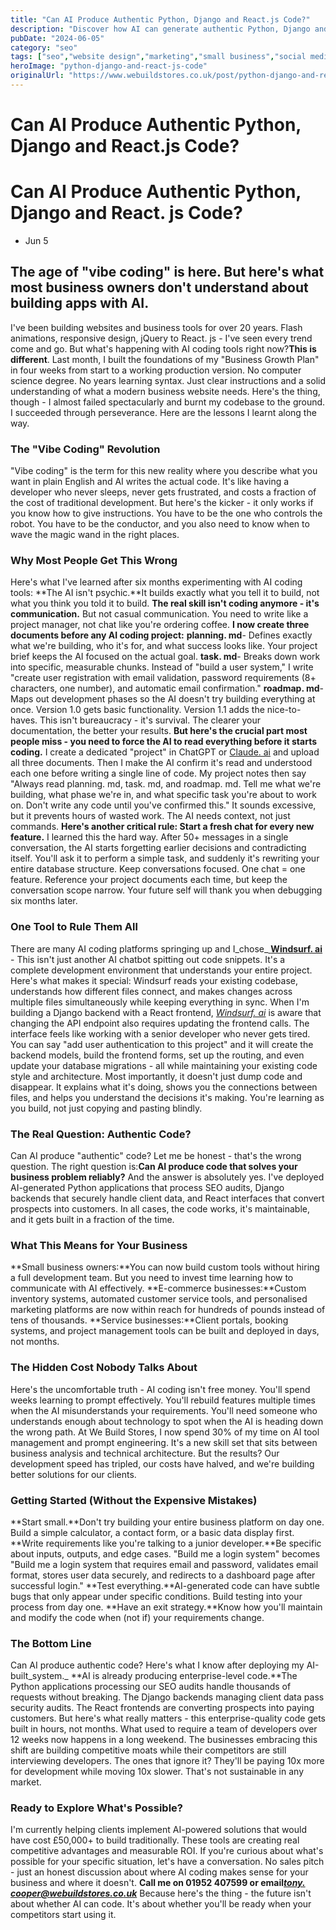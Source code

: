 ```yaml
---
title: "Can AI Produce Authentic Python, Django and React.js Code?"
description: "Discover how AI can generate authentic Python, Django and React.js Code. Learn to communicate effectively with AI for reliable coding solutions."
pubDate: "2024-06-05"
category: "seo"
tags: ["seo","website design","marketing","small business","social media"]
heroImage: "python-django-and-react-js-code"
originalUrl: "https://www.webuildstores.co.uk/post/python-django-and-react-js-code"
---
```



# Can AI Produce Authentic Python, Django and React.js Code?

<BlogHeroImage src={heroImage} alt="Can AI Produce Authentic Python, Django and React.js Code?" />

# Can AI Produce Authentic Python, Django and React. js Code?
 * Jun 5
## The age of "vibe coding" is here. But here's what most business owners don't understand about building apps with AI.
I've been building websites and business tools for over 20 years. Flash animations, responsive design, jQuery to React. js - I've seen every trend come and go. But what's happening with AI coding tools right now?**This is different**.
Last month, I built the foundations of my "Business Growth Plan" in four weeks from start to a working production version.
No computer science degree. No years learning syntax. Just clear instructions and a solid understanding of what a modern business website needs.
Here's the thing, though - I almost failed spectacularly and burnt my codebase to the ground.
I succeeded through perseverance. Here are the lessons I learnt along the way.
###
### The "Vibe Coding" Revolution
"Vibe coding" is the term for this new reality where you describe what you want in plain English and AI writes the actual code. It's like having a developer who never sleeps, never gets frustrated, and costs a fraction of the cost of traditional development.
But here's the kicker - it only works if you know how to give instructions. You have to be the one who controls the robot. You have to be the conductor, and you also need to know when to wave the magic wand in the right places.
### Why Most People Get This Wrong
Here's what I've learned after six months experimenting with AI coding tools:
**The AI isn't psychic.**It builds exactly what you tell it to build, not what you think you told it to build.
**The real skill isn't coding anymore - it's communication.**
But not casual communication. You need to write like a project manager, not chat like you're ordering coffee.
**I now create three documents before any AI coding project:**
**planning. md**\- Defines exactly what we're building, who it's for, and what success looks like. Your project brief keeps the AI focused on the actual goal.
**task. md**\- Breaks down work into specific, measurable chunks. Instead of "build a user system," I write "create user registration with email validation, password requirements (8+ characters, one number), and automatic email confirmation."
**roadmap. md**\- Maps out development phases so the AI doesn't try building everything at once. Version 1.0 gets basic functionality. Version 1.1 adds the nice-to-haves.
This isn't bureaucracy - it's survival. The clearer your documentation, the better your results.
**But here's the crucial part most people miss - you need to force the AI to read everything before it starts coding.**
I create a dedicated "project" in ChatGPT or [Claude. ai](http://Claude.ai) and upload all three documents. Then I make the AI confirm it's read and understood each one before writing a single line of code.
My project notes then say "Always read planning. md, task. md, and roadmap. md. Tell me what we're building, what phase we're in, and what specific task you're about to work on. Don't write any code until you've confirmed this."
It sounds excessive, but it prevents hours of wasted work. The AI needs context, not just commands.
**Here's another critical rule: Start a fresh chat for every new feature.**
I learned this the hard way. After 50+ messages in a single conversation, the AI starts forgetting earlier decisions and contradicting itself. You'll ask it to perform a simple task, and suddenly it's rewriting your entire database structure.
Keep conversations focused. One chat = one feature. Reference your project documents each time, but keep the conversation scope narrow. Your future self will thank you when debugging six months later.
### One Tool to Rule Them All
There are many AI coding platforms springing up and I_chose_[ ](http://choseWindsurf.ai)[**Windsurf. ai**](http://Windsurf.ai) \- This isn't just another AI chatbot spitting out code snippets. It's a complete development environment that understands your entire project.
Here's what makes it special: Windsurf reads your existing codebase, understands how different files connect, and makes changes across multiple files simultaneously while keeping everything in sync. When I'm building a Django backend with a React frontend, [_Windsurf. ai_](http://Windsurf.ai) is aware that changing the API endpoint also requires updating the frontend calls.
The interface feels like working with a senior developer who never gets tired. You can say "add user authentication to this project" and it will create the backend models, build the frontend forms, set up the routing, and even update your database migrations - all while maintaining your existing code style and architecture.
Most importantly, it doesn't just dump code and disappear. It explains what it's doing, shows you the connections between files, and helps you understand the decisions it's making. You're learning as you build, not just copying and pasting blindly.
### The Real Question: Authentic Code?
Can AI produce "authentic" code? Let me be honest - that's the wrong question.
The right question is:**Can AI produce code that solves your business problem reliably?**
And the answer is absolutely yes.
I've deployed AI-generated Python applications that process SEO audits, Django backends that securely handle client data, and React interfaces that convert prospects into customers.
In all cases, the code works, it's maintainable, and it gets built in a fraction of the time.
### What This Means for Your Business
**Small business owners:**You can now build custom tools without hiring a full development team. But you need to invest time learning how to communicate with AI effectively.
**E-commerce businesses:**Custom inventory systems, automated customer service tools, and personalised marketing platforms are now within reach for hundreds of pounds instead of tens of thousands.
**Service businesses:**Client portals, booking systems, and project management tools can be built and deployed in days, not months.
### The Hidden Cost Nobody Talks About
Here's the uncomfortable truth - AI coding isn't free money.
You'll spend weeks learning to prompt effectively. You'll rebuild features multiple times when the AI misunderstands your requirements. You'll need someone who understands enough about technology to spot when the AI is heading down the wrong path.
At We Build Stores, I now spend 30% of my time on AI tool management and prompt engineering. It's a new skill set that sits between business analysis and technical architecture.
But the results? Our development speed has tripled, our costs have halved, and we're building better solutions for our clients.
### Getting Started (Without the Expensive Mistakes)
**Start small.**Don't try building your entire business platform on day one. Build a simple calculator, a contact form, or a basic data display first.
**Write requirements like you're talking to a junior developer.**Be specific about inputs, outputs, and edge cases. "Build me a login system" becomes "Build me a login system that requires email and password, validates email format, stores user data securely, and redirects to a dashboard page after successful login."
**Test everything.**AI-generated code can have subtle bugs that only appear under specific conditions. Build testing into your process from day one.
**Have an exit strategy.**Know how you'll maintain and modify the code when (not if) your requirements change.
### The Bottom Line
Can AI produce authentic code? Here's what I know after deploying my AI-built_system._
**AI is already producing enterprise-level code.**The Python applications processing our SEO audits handle thousands of requests without breaking. The Django backends managing client data pass security audits. The React frontends are converting prospects into paying customers.
But here's what really matters - this enterprise-quality code gets built in hours, not months.
What used to require a team of developers over 12 weeks now happens in a long weekend. The businesses embracing this shift are building competitive moats while their competitors are still interviewing developers.
The ones that ignore it? They'll be paying 10x more for development while moving 10x slower. That's not sustainable in any market.
### Ready to Explore What's Possible?
I'm currently helping clients implement AI-powered solutions that would have cost £50,000+ to build traditionally. These tools are creating real competitive advantages and measurable ROI.
If you're curious about what's possible for your specific situation, let's have a conversation. No sales pitch - just an honest discussion about where AI coding makes sense for your business and where it doesn't.
**Call me on 01952 407599 or email**[**_tony. cooper@webuildstores.co.uk_**](mailto:tony.cooper@webuildstores.co.uk)
Because here's the thing - the future isn't about whether AI can code. It's about whether you'll be ready when your competitors start using it.
